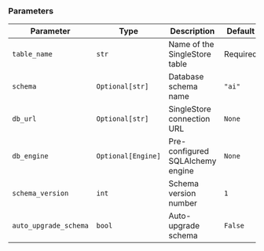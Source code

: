 ### Parameters

| Parameter | Type | Description | Default |
|-----------|------|-------------|---------|
| `table_name` | `str` | Name of the SingleStore table | Required |
| `schema` | `Optional[str]` | Database schema name | `"ai"` |
| `db_url` | `Optional[str]` | SingleStore connection URL | `None` |
| `db_engine` | `Optional[Engine]` | Pre-configured SQLAlchemy engine | `None` |
| `schema_version` | `int` | Schema version number | `1` |
| `auto_upgrade_schema` | `bool` | Auto-upgrade schema | `False` |